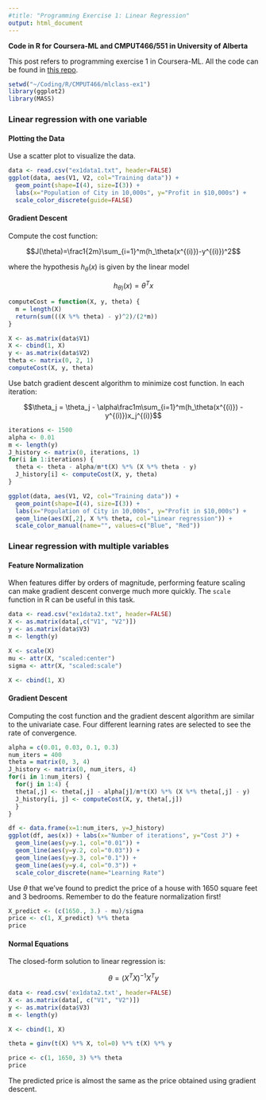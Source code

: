 ```yaml
---
#title: "Programming Exercise 1: Linear Regression"
output: html_document
---
```


**Code in R for Coursera-ML and CMPUT466/551 in University of Alberta**

This post refers to programming exercise 1 in Coursera-ML. All the code can be found in [this repo](https://github.com/billy-inn/CourseraMLwithR).


```r
setwd("~/Coding/R/CMPUT466/mlclass-ex1")
library(ggplot2)
library(MASS)
```

### Linear regression with one variable

#### Plotting the Data

Use a scatter plot to visualize the data.

```r
data <- read.csv("ex1data1.txt", header=FALSE)
ggplot(data, aes(V1, V2, col="Training data")) + 
  geom_point(shape=I(4), size=I(3)) + 
  labs(x="Population of City in 10,000s", y="Profit in $10,000s") +
  scale_color_discrete(guide=FALSE)
```

#### Gradient Descent

Compute the cost function: 

$$J(\theta)=\frac1{2m}\sum_{i=1}^m(h_\theta(x^{(i)})-y^{(i)})^2$$

where the hypothesis $h_\theta(x)$ is given by the linear model

$$h_{\theta)}(x)=\theta^T x$$

```r
computeCost = function(X, y, theta) {
  m = length(X)
  return(sum(((X %*% theta) - y)^2)/(2*m))
}

X <- as.matrix(data$V1)
X <- cbind(1, X)
y <- as.matrix(data$V2)
theta <- matrix(0, 2, 1)
computeCost(X, y, theta)
```

Use batch gradient descent algorithm to minimize cost function. In each iteration:

$$\theta_j = \theta_j - \alpha\frac1m\sum_{i=1}^m(h_\theta(x^{(i)}) - y^{(i)})x_j^{(i)}$$

```r
iterations <- 1500
alpha <- 0.01
m <- length(y)
J_history <- matrix(0, iterations, 1)
for(i in 1:iterations) {
  theta <- theta - alpha/m*t(X) %*% (X %*% theta - y)
  J_history[i] <- computeCost(X, y, theta)
}

ggplot(data, aes(V1, V2, col="Training data")) + 
  geom_point(shape=I(4), size=I(3)) + 
  labs(x="Population of City in 10,000s", y="Profit in $10,000s") + 
  geom_line(aes(X[,2], X %*% theta, col="Linear regression")) +
  scale_color_manual(name="", values=c("Blue", "Red"))
```

### Linear regression with multiple variables

#### Feature Normalization

When features differ by orders of magnitude, performing feature scaling can make gradient descent converge much more quickly. The ```scale``` function in R can be useful in this task.

```r
data <- read.csv("ex1data2.txt", header=FALSE)
X <- as.matrix(data[,c("V1", "V2")])
y <- as.matrix(data$V3)
m <- length(y)

X <- scale(X)
mu <- attr(X, "scaled:center") 
sigma <- attr(X, "scaled:scale")

X <- cbind(1, X)
```

#### Gradient Descent

Computing the cost function and the gradient descent algorithm are similar to the univariate case. Four different learning rates are selected to see the rate of convergence.

```r
alpha = c(0.01, 0.03, 0.1, 0.3)
num_iters = 400
theta = matrix(0, 3, 4)
J_history <- matrix(0, num_iters, 4)
for(i in 1:num_iters) {
  for(j in 1:4) {
  theta[,j] <- theta[,j] - alpha[j]/m*t(X) %*% (X %*% theta[,j] - y)
  J_history[i, j] <- computeCost(X, y, theta[,j])
  }
}

df <- data.frame(x=1:num_iters, y=J_history)
ggplot(df, aes(x)) + labs(x="Number of iterations", y="Cost J") +
  geom_line(aes(y=y.1, col="0.01")) +
  geom_line(aes(y=y.2, col="0.03")) +
  geom_line(aes(y=y.3, col="0.1")) + 
  geom_line(aes(y=y.4, col="0.3")) + 
  scale_color_discrete(name="Learning Rate")
```

Use $\theta$ that we've found to predict the price of a house with $1650$ square feet and 3 bedrooms. Remember to do the feature normalization first!

```r
X_predict <- (c(1650., 3.) - mu)/sigma
price <- c(1, X_predict) %*% theta
price
```

#### Normal Equations

The closed-form solution to linear regression is:

$$\theta=(X^T X)^{-1}X^T y$$

```r
data <- read.csv('ex1data2.txt', header=FALSE)
X <- as.matrix(data[, c("V1", "V2")])
y <- as.matrix(data$V3)
m <- length(y)

X <- cbind(1, X)

theta = ginv(t(X) %*% X, tol=0) %*% t(X) %*% y

price <- c(1, 1650, 3) %*% theta
price
```

The predicted price is almost the same as the price obtained using gradient descent.
